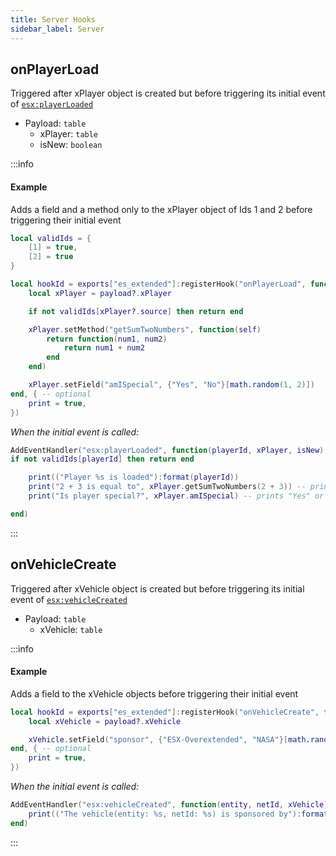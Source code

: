 ```yaml
---
title: Server Hooks
sidebar_label: Server
---
```


## onPlayerLoad

Triggered after xPlayer object is created but before triggering its initial event of [`esx:playerLoaded`](../Player/Server/events.mdx)

- Payload: `table`
  - xPlayer: `table`
  - isNew: `boolean`

:::info

#### Example

Adds a field and a method only to the xPlayer object of Ids 1 and 2 before triggering their initial event

```lua
local validIds = {
    [1] = true,
    [2] = true
}

local hookId = exports["es_extended"]:registerHook("onPlayerLoad", function(payload)
    local xPlayer = payload?.xPlayer

    if not validIds[xPlayer?.source] then return end

    xPlayer.setMethod("getSumTwoNumbers", function(self)
        return function(num1, num2)
            return num1 + num2
        end
    end)

    xPlayer.setField("amISpecial", {"Yes", "No"}[math.random(1, 2)])
end, { -- optional
    print = true,
})

```

_When the initial event is called:_

```lua
AddEventHandler("esx:playerLoaded", function(playerId, xPlayer, isNew)
if not validIds[playerId] then return end

    print(("Player %s is loaded"):format(playerId))
    print("2 + 3 is equal to", xPlayer.getSumTwoNumbers(2 + 3)) -- prints 5
    print("Is player special?", xPlayer.amISpecial) -- prints "Yes" or "No"

end)
```

:::

## onVehicleCreate

Triggered after xVehicle object is created but before triggering its initial event of [`esx:vehicleCreated`](../Vehicle/Server/events.mdx)

- Payload: `table`
  - xVehicle: `table`

:::info

#### Example

Adds a field to the xVehicle objects before triggering their initial event

```lua
local hookId = exports["es_extended"]:registerHook("onVehicleCreate", function(payload)
    local xVehicle = payload?.xVehicle

    xVehicle.setField("sponsor", {"ESX-Overextended", "NASA"}[math.random(1, 2)])
end, { -- optional
    print = true,
})
```

_When the initial event is called:_

```lua
AddEventHandler("esx:vehicleCreated", function(entity, netId, xVehicle)
    print(("The vehicle(entity: %s, netId: %s) is sponsored by"):format(entity, netId, xVehicle?.sponsor)) -- "ESX-Overextended" or "NASA"
end)
```

:::
